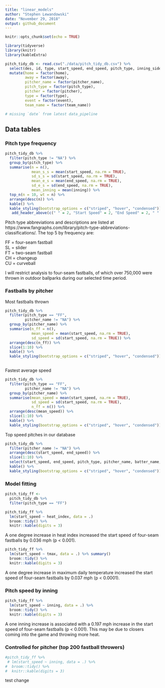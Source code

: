 ```yaml
---
title: "linear_models"
author: "Stephen Lewandowski"
date: "November 29, 2018"
output: github_document
---
```


```r
knitr::opts_chunk$set(echo = TRUE)

library(tidyverse)
library(knitr)
library(kableExtra)
```



```r
pitch_tidy_db <- read.csv("./data/pitch_tidy_db.csv") %>%
  select(des, id, type, start_speed, end_speed, pitch_type, inning_side, inning, count, away, home, pitcher, event, batter_name, pitcher_name, team_name, tfs_zulu, tmax, tmin, tmean, tdmean, heat_index, rh) %>% 
  mutate(home = factor(home),
         away = factor(away),
         pitcher_name = factor(pitcher_name),
         pitch_type = factor(pitch_type),
         pitcher = factor(pitcher),
         type = factor(type),
         event = factor(event),
         team_name = factor(team_name))

# missing `date` from latest data_pipeline
```

## Data tables

### Pitch type frequency
```r

pitch_tidy_db %>%
  filter(pitch_type != "NA") %>% 
  group_by(pitch_type) %>% 
  summarise(n = n(),
            mean_s_s = mean(start_speed, na.rm = TRUE),
            sd_s_s = sd(start_speed, na.rm = TRUE),
            mean_e_s = mean(end_speed, na.rm = TRUE),
            sd_e_s = sd(end_speed, na.rm = TRUE),
            mean_inning = mean(inning)) %>%
  top_n(n = 10, wt = n) %>% 
  arrange(desc(n)) %>% 
  kable() %>% 
  kable_styling(bootstrap_options = c("striped", "hover", "condensed")) %>% 
   add_header_above(c(" " = 2, "Start Speed" = 2, "End Speed" = 2, " " = 1))
```
Pitch type abbreviations and descriptions are listed at https://www.fangraphs.com/library/pitch-type-abbreviations-classifications/. The top 5 by frequency are:

FF = four-seam fastball  
SL = slider   
FT = two-seam fastball  
CH = changeup  
CU = curveball  
  
I will restrict analysis to four-seam fastballs, of which over 750,000 were thrown in outdoor ballparks during our selected time period.

### Fastballs by pitcher

Most fastballs thrown

```r

pitch_tidy_db %>% 
  filter(pitch_type == "FF",
         pitcher_name != "NA") %>% 
  group_by(pitcher_name) %>% 
  summarise(n_ff = n(),
            mean_speed = mean(start_speed, na.rm = TRUE),
            sd_speed = sd(start_speed, na.rm = TRUE)) %>% 
  arrange(desc(n_ff)) %>% 
  slice(1:10) %>% 
  kable() %>% 
  kable_styling(bootstrap_options = c("striped", "hover", "condensed")) 
  
```



Fastest average speed
```r

pitch_tidy_db %>% 
  filter(pitch_type == "FF",
         pitcher_name != "NA") %>% 
  group_by(pitcher_name) %>% 
  summarise(mean_speed = mean(start_speed, na.rm = TRUE),
            sd_speed = sd(start_speed, na.rm = TRUE),
            n_ff = n()) %>% 
  arrange(desc(mean_speed)) %>% 
  slice(1:10) %>% 
  kable() %>% 
  kable_styling(bootstrap_options = c("striped", "hover", "condensed")) 

```

Top speed pitches in our database

```r
pitch_tidy_db %>% 
  filter(pitcher_name != "NA") %>% 
  arrange(desc(start_speed, end_speed)) %>% 
  slice(1:10) %>%
  select(start_speed, end_speed, pitch_type, pitcher_name, batter_name, inning, des, home, away, tmax, heat_index) %>% 
  kable() %>% 
  kable_styling(bootstrap_options = c("striped", "hover", "condensed")) 
```



### Model fitting

```r

pitch_tidy_ff <-
  pitch_tidy_db %>% 
  filter(pitch_type == "FF")

```


```r
pitch_tidy_ff %>% 
  lm(start_speed ~ heat_index, data = .) 
  broom::tidy() %>% 
  knitr::kable(digits = 3)
```

A one degree increase in heat index increased the start speed of four-seam fastballs by 0.036 mph (p < 0.001).

```r
pitch_tidy_ff %>% 
  lm(start_speed ~ tmax, data = .) %>% summary()
  broom::tidy() %>% 
  knitr::kable(digits = 3)
```

A one degree increase in maximum daily temperature increased the start speed of four-seam fastballs by 0.037 mph (p < 0.0001).


### Pitch speed by inning
```r
pitch_tidy_ff %>% 
  lm(start_speed ~ inning, data = .) %>%  
  broom::tidy() %>% 
  knitr::kable(digits = 3)

```
A one inning increase is associated with a 0.197 mph increase in the start speed of four-seam fastballs (p < 0.001). This may be due to closers coming into the game and throwing more heat.



### Controlled for pitcher (top 200 fastball throwers)
```r

#pitch_tidy_ff %>% 
 # lm(start_speed ~ inning, data = .) %>%  
#  broom::tidy() %>% 
#  knitr::kable(digits = 3)
```

test change